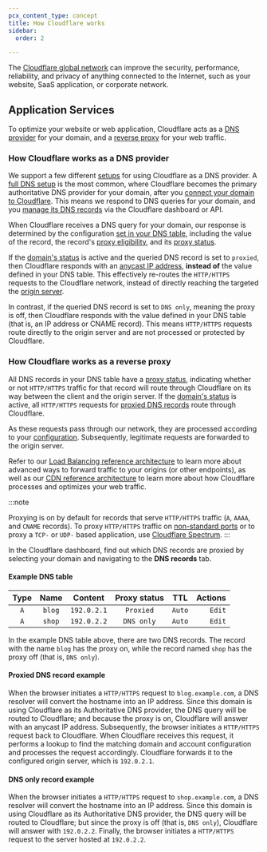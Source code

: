 ```yaml
---
pcx_content_type: concept
title: How Cloudflare works
sidebar:
  order: 2

---
```



The [Cloudflare global network](https://www.cloudflare.com/network/) can improve the security, performance, reliability, and privacy of anything connected to the Internet, such as your website, SaaS application, or corporate network.

## Application Services

To optimize your website or web application, Cloudflare acts as a [DNS provider](https://www.cloudflare.com/learning/dns/what-is-dns/) for your domain, and a [reverse proxy](https://www.cloudflare.com/learning/cdn/glossary/reverse-proxy/) for your web traffic.

### How Cloudflare works as a DNS provider

We support a few different [setups](/dns/zone-setups/) for using Cloudflare as a DNS provider. A [full DNS setup](/dns/zone-setups/full-setup/) is the most common, where Cloudflare becomes the primary authoritative DNS provider for your domain, after you [connect your domain to Cloudflare](/fundamentals/setup/manage-domains/connect-your-domain/). This means we respond to DNS queries for your domain, and you [manage its DNS records](/dns/manage-dns-records/how-to/create-dns-records/) via the Cloudflare dashboard or API.

When Cloudflare receives a DNS query for your domain, our response is determined by the configuration [set in your DNS table](/dns/manage-dns-records/how-to/create-dns-records/), including the value of the record, the record's [proxy eligibility](/dns/manage-dns-records/reference/proxied-dns-records/#proxy-eligibility), and its [proxy status](/dns/manage-dns-records/reference/proxied-dns-records/).

If the [domain's status](/dns/zone-setups/reference/domain-status/) is active and the queried DNS record is set to `proxied`, then Cloudflare responds with an [anycast IP address](/fundamentals/concepts/cloudflare-ip-addresses/), **instead of** the value defined in your DNS table. This effectively re-routes the `HTTP/HTTPS` requests to the Cloudflare network, instead of directly reaching the targeted the [origin server](https://www.cloudflare.com/learning/cdn/glossary/origin-server/).

In contrast, if the queried DNS record is set to `DNS only`, meaning the proxy is off, then Cloudflare responds with the value defined in your DNS table (that is, an IP address or CNAME record). This means `HTTP/HTTPS` requests route directly to the origin server and are not processed or protected by Cloudflare.

### How Cloudflare works as a reverse proxy

All DNS records in your DNS table have a [proxy status](/dns/manage-dns-records/reference/proxied-dns-records/), indicating whether or not `HTTP/HTTPS` traffic for that record will route through Cloudflare on its way between the client and the origin server. If the [domain's status](/dns/zone-setups/reference/domain-status/) is active, all `HTTP/HTTPS` requests for [proxied DNS records](/dns/manage-dns-records/reference/proxied-dns-records/#proxied-records) route through Cloudflare.

As these requests pass through our network, they are processed according to your [configuration](/fundamentals/setup/manage-domains/connect-your-domain/#domain-configurations). Subsequently, legitimate requests are forwarded to the origin server.

Refer to our [Load Balancing reference architecture](/reference-architecture/architectures/load-balancing/) to learn more about advanced ways to forward traffic to your origins (or other <GlossaryTooltip term="endpoint" link="/glossary/?term=endpoint">endpoints</GlossaryTooltip>), as well as our [CDN reference architecture](/reference-architecture/architectures/cdn/) to learn more about how Cloudflare processes and optimizes your web traffic.

:::note

Proxying is on by default for records that serve `HTTP/HTTPS` traffic (`A`, `AAAA`, and `CNAME` records). To proxy `HTTP/HTTPS` traffic on [non-standard ports](/fundamentals/reference/network-ports/) or to proxy a `TCP-` or `UDP-` based application, use [Cloudflare Spectrum](/spectrum/). 
:::

In the Cloudflare dashboard, find out which DNS records are proxied by selecting your domain and navigating to the **DNS records** tab.

#### Example DNS table

| Type |  Name  |   Content   | Proxy status |   TTL  | Actions |
| :--: | :----: | :---------: | :----------: | :----: | ------: |
|  `A` | `blog` | `192.0.2.1` |   `Proxied`  | `Auto` |  `Edit` |
|  `A` | `shop` | `192.0.2.2` |  `DNS only`  | `Auto` |  `Edit` |

In the example DNS table above, there are two DNS records. The record with the name `blog` has the proxy on, while the record named `shop` has the proxy off (that is, `DNS only`).

#### Proxied DNS record example

When the browser initiates a `HTTP/HTTPS` request to `blog.example.com`, a DNS resolver will convert the hostname into an IP address. Since this domain is using Cloudflare as its Authoritative DNS provider, the DNS query will be routed to Cloudflare; and because the proxy is on, Cloudflare will answer with an anycast IP address. Subsequently, the browser initiates a `HTTP/HTTPS` request back to Cloudflare. When Cloudflare receives this request, it performs a lookup to find the matching domain and account configuration and processes the request accordingly. Cloudflare forwards it to the configured origin server, which is `192.0.2.1`.

#### DNS only record example

When the browser initiates a `HTTP/HTTPS` request to `shop.example.com`, a DNS resolver will convert the hostname into an IP address. Since this domain is using Cloudflare as its Authoritative DNS provider, the DNS query will be routed to Cloudflare; but since the proxy is off (that is, `DNS only`), Cloudflare will answer with `192.0.2.2`. Finally, the browser initiates a `HTTP/HTTPS` request to the server hosted at `192.0.2.2`.
